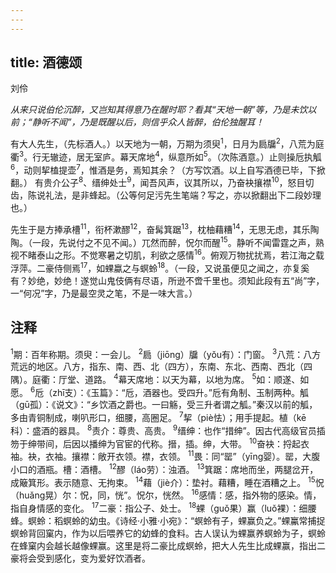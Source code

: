 ```yaml
---
---
---
```

title: 酒德颂
---



刘伶

*从来只说伯伦沉醉，又岂知其得意乃在醒时耶？看其“天地一朝”等，乃是未饮以前；“静听不闻”，乃是既醒以后，则信乎众人皆醉，伯伦独醒耳！*

有大人先生，（先标酒人。）以天地为一朝，万期为须臾<sup>1</sup>，日月为扃牖<sup>2</sup>，八荒为庭衢<sup>3</sup>。行无辙迹，居无室庐。幕天席地<sup>4</sup>，纵意所如<sup>5</sup>。（次陈酒意。）止则操卮执觚<sup>6</sup>，动则挈榼提壶<sup>7</sup>，惟酒是务，焉知其余？（方写饮酒。以上自写酒德已毕，下掀翻。）
有贵介公子<sup>8</sup>、缙绅处士<sup>9</sup>，闻吾风声，议其所以，乃奋袂攘襟<sup>10</sup>，怒目切齿，陈说礼法，是非蜂起。（公等何足污先生笔端？写之，亦以掀翻出下二段妙理也。）

先生于是方捧承槽<sup>11</sup>，衔杯漱醪<sup>12</sup>，奋髯箕踞<sup>13</sup>，枕柚藉糟<sup>14</sup>，无思无虑，其乐陶陶。（一段，先说付之不见不闻。）兀然而醉，怳尔而醒<sup>15</sup>。静听不闻雷霆之声，熟视不睹泰山之形。不觉寒暑之切肌，利欲之感情<sup>16</sup>。俯观万物扰扰焉，若江海之载浮萍。二豪侍侧焉<sup>17</sup>，如蜾蠃之与螟蛉<sup>18</sup>。（一段，又说虽便见之闻之，亦复奚有？妙绝，妙绝！遂觉山鬼伎俩有尽语，所逊不啻千里也。须知此段有五“尚”字，一“何况”字，乃是最空灵之笔，不是一味大言。）

## 注释

<sup>1</sup>期：百年称期。须臾：一会儿。
<sup>2</sup>扃（jiōng）牖（yǒu有）：门窗。
<sup>3</sup>八荒：八方荒远的地区。八方，指东、南、西、北（四方），东南、东北、西南、西北（四隅）。庭衢：厅堂、道路。
<sup>4</sup>幕天席地：以天为幕，以地为席。
<sup>5</sup>如：顺遂、如愿。
<sup>6</sup>卮（zhī支）：《玉篇》：“卮，酒器也。受四升。”卮有角制、玉制两种。觚（gū孤）：《说文》：“乡饮酒之爵也。一曰觞，受三升者谓之觚。”秦汉以前的觚，多由青铜制成，喇叭形口，细腰，高圈足。
<sup>7</sup>挈（piè怯）；用手提起。植（kē科）：盛酒的器具。
<sup>8</sup>责介：尊贵、高贵。
<sup>9</sup>缙绅：也作“措绅”。因古代高级官员插笏于绅带间，后因以播绅为官宦的代称。搢，插。绅，大带。
<sup>10</sup>奋袂：捋起衣袖。袂，衣袖。攘襟：敞开衣领。襟，衣领。
<sup>11</sup>畏：同“罂”（yīng婴）。罂，大腹小口的酒瓶。槽：酒槽。
<sup>12</sup>醪（láo劳）：浊酒。
<sup>13</sup>箕踞：席地而坐，两腿岔开，成簸箕形。表示随意、无拘束。
<sup>14</sup>藉（jiè介）：垫衬。藉糟，睡在酒糟之上。
<sup>15</sup>怳（huǎng晃）尔：怳，同，恍”。怳尔，恍然。
<sup>16</sup>感情：感，指外物的感染。情，指自身情感的变化。
<sup>17</sup>二豪：指公子、处士。
<sup>18</sup>蜾（guǒ果）赢（luǒ裸）：细腰蜂。螟蛉：稻螟蛉的幼虫。《诗经·小雅·小宛》：“螟蛉有子，蜾赢负之。”蜾鸁常捕捉螟蛉背回窠内，作为以后喂养它的幼蜂的食料。古人误认为蜾赢养螟蛉为子，螟蛉在蜂窠内会越长越像蜾赢。这里是将二豪比成螟蛉，把大人先生比成蜾赢，指出二豪将会受到感化，变为爱好饮酒者。